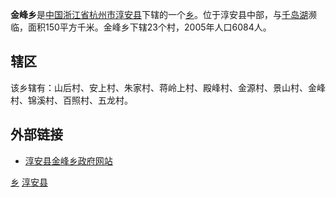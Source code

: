 '''金峰乡'''是[[中华人民共和国|中国]][[浙江省|浙江省]][[杭州市|杭州市]][[淳安县|淳安县]]下辖的一个[[乡|乡]]。位于淳安县中部，与[[千岛湖|千岛湖]]濒临，面积150平方千米。金峰乡下辖23个村，2005年人口6084人。

==辖区==
该乡辖有：山后村、安上村、朱家村、蒋岭上村、殿峰村、金源村、景山村、金峰村、锦溪村、百照村、五龙村。

==外部链接==
*[https://web.archive.org/web/20070501052227/http://www.qdh.gov.cn/subsite/jfx/ 淳安县金峰乡政府网站]

{{Hangzhou-stub}}
{{淳安县行政区划}}
[[Category:淳安县行政区划|乡]]
[[Category:杭州市乡镇|淳安县]]